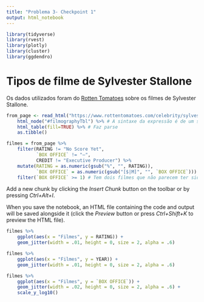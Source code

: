 ```yaml
---
title: "Problema 3- Checkpoint 1"
output: html_notebook
---
```


```r
library(tidyverse)
library(rvest)
library(plotly)
library(cluster)
library(ggdendro)
```
# Tipos de filme de Sylvester Stallone

Os dados utilizados foram do [Rotten Tomatoes](https://www.rottentomatoes.com) sobre os filmes de Sylvester Stallone.
```r
from_page <- read_html("https://www.rottentomatoes.com/celebrity/sylvester_stallone") %>% 
    html_node("#filmographyTbl") %>% # A sintaxe da expressão é de um seletor à lá JQuery: https://rdrr.io/cran/rvest/man/html_nodes.html 
    html_table(fill=TRUE) %>% # Faz parse
    as.tibble()

filmes = from_page %>% 
    filter(RATING != "No Score Yet", 
           `BOX OFFICE` != "—", 
           CREDIT != "Executive Producer") %>%
    mutate(RATING = as.numeric(gsub("%", "", RATING)), 
           `BOX OFFICE` = as.numeric(gsub("[$|M]", "", `BOX OFFICE`))) %>% 
    filter(`BOX OFFICE` >= 1) # Tem dois filmes que não parecem ter sido lançados no mundo todo
```


Add a new chunk by clicking the *Insert Chunk* button on the toolbar or by pressing *Ctrl+Alt+I*.

When you save the notebook, an HTML file containing the code and output will be saved alongside it (click the *Preview* button or press *Ctrl+Shift+K* to preview the HTML file).

```r
filmes %>% 
    ggplot(aes(x = "Filmes", y = RATING)) + 
    geom_jitter(width = .01, height = 0, size = 2, alpha = .6)

filmes %>% 
    ggplot(aes(x = "Filmes", y = YEAR)) + 
    geom_jitter(width = .01, height = 0, size = 2, alpha = .6)

filmes %>% 
    ggplot(aes(x = "Filmes", y = `BOX OFFICE`)) + 
    geom_jitter(width = .02, height = 0, size = 2, alpha = .6) + 
    scale_y_log10() 
```

